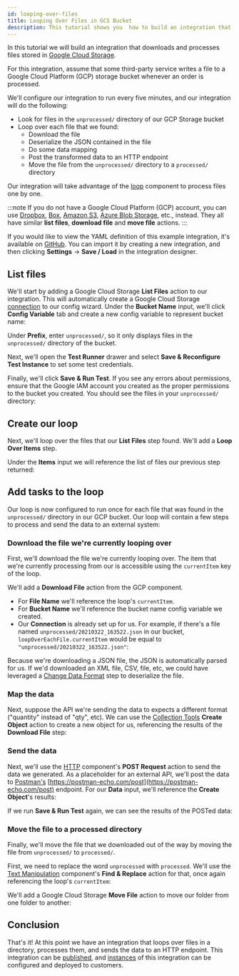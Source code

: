 ```yaml
---
id: looping-over-files
title: Looping Over Files in GCS Bucket
description: This tutorial shows you  how to build an integration that works with files stored in Google Cloud Storage. Learn how to loop over these files with Prismatic.
---
```



In this tutorial we will build an integration that downloads and processes files stored in [Google Cloud Storage](components/google-cloud-storage.mdx).

For this integration, assume that some third-party service writes a file to a Google Cloud Platform (GCP) storage bucket whenever an order is processed.

We'll configure our integration to run every five minutes, and our integration will do the following:

- Look for files in the `unprocessed/` directory of our GCP Storage bucket
- Loop over each file that we found:
  - Download the file
  - Deserialize the JSON contained in the file
  - Do some data mapping
  - Post the transformed data to an HTTP endpoint
  - Move the file from the `unprocessed/` directory to a `processed/` directory

Our integration will take advantage of the [loop](components/loop.mdx) component to process files one by one.

:::note
If you do not have a Google Cloud Platform (GCP) account, you can use [Dropbox](components/dropbox.mdx), [Box](components/box.mdx), [Amazon S3](components/aws-s3.mdx), [Azure Blob Storage](components/azure-blob.mdx), etc., instead.
They all have similar **list files**, **download file** and **move file** actions.
:::

If you would like to view the YAML definition of this example integration, it's available on [GitHub](https://github.com/-io/examples/blob/main/integrations/example-with-loop.yaml).
You can import it by creating a new integration, and then clicking **Settings** -> **Save / Load** in the integration designer.

## List files

We'll start by adding a Google Cloud Storage **List Files** action to our integration.
This will automatically create a Google Cloud Storage [connection](connections.mdx) to our config wizard.
Under the **Bucket Name** input, we'll click **Config Variable** tab and create a new config variable to represent bucket name:

<Screenshot
  filename="quickstarts/looping-over-files/list-files-inputs.png"
  alt="Google Cloud Storage - List Files inputs"
  maxWidth="800px"
/>

Under **Prefix**, enter `unprocessed/`, so it only displays files in the `unprocessed/` directory of the bucket.

Next, we'll open the **Test Runner** drawer and select **Save & Reconfigure Test Instance** to set some test credentials.

<Screenshot
  filename="quickstarts/looping-over-files/test-config-variables.png"
  alt="Google Cloud Storage - Test config variables"
  maxWidth="600px"
/>

Finally, we'll click **Save & Run Test**.
If you see any errors about permissions, ensure that the Google IAM account you created as the proper permissions to the bucket you created.
You should see the files in your `unprocessed/` directory:

<Screenshot
  filename="quickstarts/looping-over-files/list-files-results.png"
  alt="Google Cloud Storage - List Files result"
  maxWidth="800px"
/>

## Create our loop

Next, we'll loop over the files that our **List Files** step found.
We'll add a **Loop Over Items** step.

Under the **Items** input we will reference the list of files our previous step returned:

<Screenshot
  filename="quickstarts/looping-over-files/loop-step.png"
  alt="Loop Over Items in  integration designer"
  maxWidth="800px"
/>

## Add tasks to the loop

Our loop is now configured to run once for each file that was found in the `unprocessed/` directory in our GCP bucket.
Our loop will contain a few steps to process and send the data to an external system:

### Download the file we're currently looping over

First, we'll download the file we're currently looping over.
The item that we're currently processing from our is accessible using the `currentItem` key of the loop.

We'll add a **Download File** action from the GCP component.

- For **File Name** we'll reference the loop's `currentItem`.
- For **Bucket Name** we'll reference the bucket name config variable we created.
- Our **Connection** is already set up for us.
  For example, if there's a file named `unprocessed/20210322_163522.json` in our bucket, `loopOverEachFile.currentItem` would be equal to `"unprocessed/20210322_163522.json"`:

<Screenshot
  filename="quickstarts/looping-over-files/download-file-inputs.png"
  alt="Download current file inputs"
  maxWidth="800px"
/>

Because we're downloading a JSON file, the JSON is automatically parsed for us.
If we'd downloaded an XML file, CSV, file, etc, we could have leveraged a [Change Data Format](components/change-data-format.mdx) step to deserialize the file.

<Screenshot
  filename="quickstarts/looping-over-files/download-file-results.png"
  alt="Download current file results"
  maxWidth="400px"
/>

### Map the data

Next, suppose the API we're sending the data to expects a different format ("quantity" instead of "qty", etc).
We can use the [Collection Tools](components/collection-tools.mdx) **Create Object** action to create a new object for us, referencing the results of the **Download File** step:

<Screenshot
  filename="quickstarts/looping-over-files/create-object-inputs.png"
  alt="Create object inputs"
  maxWidth="700px"
/>

### Send the data

Next, we'll use the [HTTP](components/http.mdx) component's **POST Request** action to send the data we generated.
As a placeholder for an external API, we'll post the data to [Postman's](https://www.postman.com/) [https://postman-echo.com/post](https://postman-echo.com/post) endpoint.
For our **Data** input, we'll reference the **Create Object**'s results:

<Screenshot
  filename="quickstarts/looping-over-files/http-post-inputs.png"
  alt="HTTP POST inputs"
  maxWidth="700px"
/>

If we run **Save & Run Test** again, we can see the results of the POSTed data:

<Screenshot
  filename="quickstarts/looping-over-files/http-post-results.png"
  alt="HTTP POST results"
  maxWidth="500px"
/>

### Move the file to a processed directory

Finally, we'll move the file that we downloaded out of the way by moving the file from `unprocessed/` to `processed/`.

First, we need to replace the word `unprocessed` with `processed`.
We'll use the [Text Manipulation](components/text-manipulation.mdx) component's **Find & Replace** action for that, once again referencing the loop's `currentItem`:

<Screenshot
  filename="quickstarts/looping-over-files/find-and-replace-inputs.png"
  alt="Find-and-replace inputs"
  maxWidth="500px"
/>

We'll add a Google Cloud Storage **Move File** action to move our folder from one folder to another:

<Screenshot
  filename="quickstarts/looping-over-files/move-file-inputs.png"
  alt="Move File inputs"
  maxWidth="800px"
/>

## Conclusion

That's it!
At this point we have an integration that loops over files in a directory, processes them, and sends the data to an HTTP endpoint.
This integration can be [published](integrations.mdx#publishing-an-integration), and [instances](instances.mdx) of this integration can be configured and deployed to customers.
